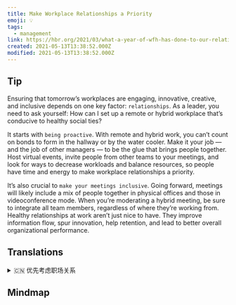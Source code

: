```yaml
---
title: Make Workplace Relationships a Priority
emoji: 💡
tags:
  - management
link: https://hbr.org/2021/03/what-a-year-of-wfh-has-done-to-our-relationships-at-work?utm_medium=email&utm_source=newsletter_daily&utm_campaign=mtod_notactsubs
created: 2021-05-13T13:38:52.000Z
modified: 2021-05-13T13:38:52.000Z
---
```


## Tip

Ensuring that tomorrow’s workplaces are engaging, innovative, creative, and inclusive depends on one key factor: `relationships`. As a leader, you need to ask yourself: How can I set up a remote or hybrid workplace that’s conducive to healthy social ties?

It starts with `being proactive`. With remote and hybrid work, you can’t count on bonds to form in the hallway or by the water cooler. Make it your job — and the job of other managers — to be the glue that brings people together. Host virtual events, invite people from other teams to your meetings, and look for ways to decrease workloads and balance resources, so people have time and energy to make workplace relationships a priority.

It’s also crucial to `make your meetings inclusive`. Going forward, meetings will likely include a mix of people together in physical offices and those in videoconference mode. When you’re moderating a hybrid meeting, be sure to integrate all team members, regardless of where they’re working from. Healthy relationships at work aren’t just nice to have. They improve information flow, spur innovation, help retention, and lead to better overall organizational performance.

## Translations

<details>
   <summary>🇨🇳 优先考虑职场关系 </summary>

确保明天的工作场所具有吸引力、创新性、创造性和包容性取决于一个关键因素：关系。作为一个领导者，你需要问问自己：我怎样才能建立一个有利于健康的社交关系的远程或混合工作场所？

它从积极主动开始。在远程和混合的工作中，你不能指望在走廊或冷水机旁形成联系。 把它变成你的工作——以及其他经理的工作——是把人们团结在一起的粘合剂。 主持虚拟活动，邀请来自其他团队的人参加您的会议，并寻找减少工作量和平衡资源的方法，这样人们就有时间和精力把工作场所的关系作为优先事项。

让你的会议更具包容性也很重要。展望未来，会议可能将包括在实体办公室和视频会议模式下的混合人员。 当你主持一个混合会议时，一定要整合所有的团队成员，不管他们在哪里工作。 在工作中拥有健康的人际关系并不容易。 它们改善了信息流，刺激了创新，帮助保持，并导致更好的整体组织绩效。

</details>

## Mindmap

![]()
